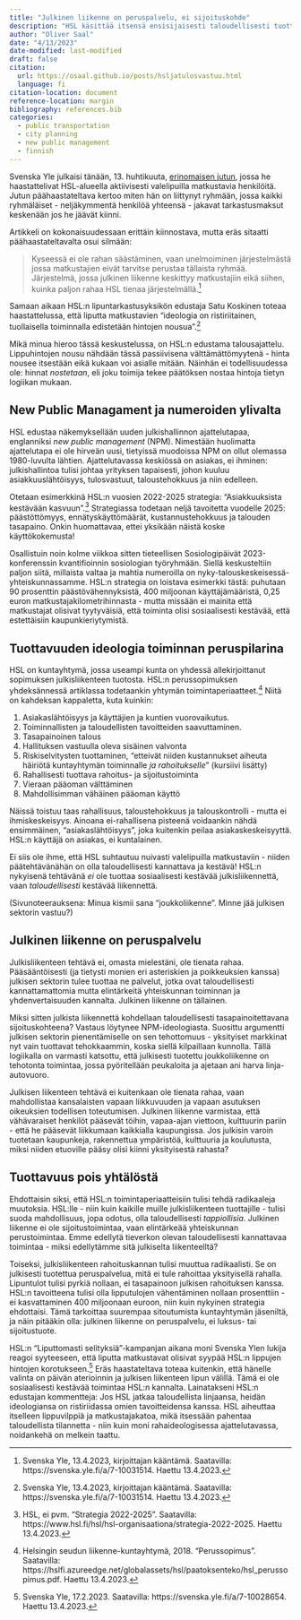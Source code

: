 ```yaml
---
title: "Julkinen liikenne on peruspalvelu, ei sijoituskohde"
description: "HSL käsittää itsensä ensisijaisesti taloudellisesti tuottavana toimijana. Todellisuudessa he tuottavat julkista peruspalvelua, ei sijoitustoimintaa."
author: "Oliver Saal"
date: "4/13/2023"
date-modified: last-modified
draft: false
citation:
  url: https://osaal.github.io/posts/hsljatulosvastuu.html
  language: fi
citation-location: document
reference-location: margin
bibliography: references.bib
categories:
  - public transportation
  - city planning
  - new public management
  - finnish
---
```


Svenska Yle julkaisi tänään, 13. huhtikuuta, [erinomaisen jutun](https://svenska.yle.fi/a/7-10031514), jossa he haastattelivat HSL-alueella aktiivisesti valelipuilla matkustavia henkilöitä. Jutun päähaastateltava kertoo miten hän on liittynyt ryhmään, jossa kaikki ryhmäläiset - neljäkymmentä henkilöä yhteensä - jakavat tarkastusmaksut keskenään jos he jäävät kiinni.

Artikkeli on kokonaisuudessaan erittäin kiinnostava, mutta eräs sitaatti päähaastateltavalta osui silmään:

> Kyseessä ei ole rahan säästäminen, vaan unelmoiminen järjestelmästä jossa matkustajien eivät tarvitse perustaa tällaista ryhmää. Järjestelmä, jossa julkinen liikenne keskittyy matkustajiin eikä siihen, kuinka paljon rahaa HSL tienaa järjestelmällä.^[Svenska Yle, 13.4.2023, kirjoittajan kääntämä. Saatavilla: https://svenska.yle.fi/a/7-10031514. Haettu 13.4.2023.]

Samaan aikaan HSL:n lipuntarkastusyksikön edustaja Satu Koskinen toteaa haastattelussa, että liputta matkustavien "ideologia on ristiriitainen, tuollaisella toiminnalla edistetään hintojen nousua".^[Svenska Yle, 13.4.2023, kirjoittajan kääntämä. Saatavilla: https://svenska.yle.fi/a/7-10031514. Haettu 13.4.2023.]

Mikä minua hieroo tässä keskustelussa, on HSL:n edustama talousajattelu. Lippuhintojen nousu nähdään tässä passiivisena välttämättömyytenä - hinta nousee itsestään eikä kukaan voi asialle mitään. Näinhän ei todellisuudessa ole: hinnat *nostetaan*, eli joku toimija tekee päätöksen nostaa hintoja tietyn logiikan mukaan.

## New Public Managament ja numeroiden ylivalta

HSL edustaa näkemyksellään uuden julkishallinnon ajattelutapaa, englanniksi *new public management* (NPM). Nimestään huolimatta ajattelutapa ei ole hirveän uusi, tietyissä muodoissa NPM on ollut olemassa 1980-luvulta lähtien. Ajattelutavassa keskiössä on asiakas, ei ihminen: julkishallintoa tulisi johtaa yrityksen tapaisesti, johon kuuluu asiakkuuslähtöisyys, tulosvastuut, taloustehokkuus ja niin edelleen.

Otetaan esimerkkinä HSL:n vuosien 2022-2025 strategia: "Asiakkuuksista kestävään kasvuun".^[HSL, ei pvm. "Strategia 2022-2025". Saatavilla: https://www.hsl.fi/hsl/hsl-organisaationa/strategia-2022-2025. Haettu 13.4.2023.] Strategiassa todetaan neljä tavoitetta vuodelle 2025: päästöttömyys, ennätyskäyttömäärät, kustannustehokkuus ja talouden tasapaino. Onkin huomattavaa, ettei yksikään näistä koske käyttökokemusta!

Osallistuin noin kolme viikkoa sitten tieteellisen Sosiologipäivät 2023-konferenssin kvantifioinnin sosiologian työryhmään. Siellä keskusteltiin paljon siitä, millaista valtaa ja mahtia numeroilla on nyky-talouskeskeisessä-yhteiskunnassamme. HSL:n strategia on loistava esimerkki tästä: puhutaan 90 prosenttin päästövähennyksistä, 400 miljoonan käyttäjämääristä, 0,25 euron matkustajakilometrihinnasta - mutta missään ei mainita että matkustajat olisivat tyytyväisiä, että toiminta olisi sosiaalisesti kestävää, että estettäisiin kaupunkieriytymistä.

## Tuottavuuden ideologia toiminnan peruspilarina

HSL on kuntayhtymä, jossa useampi kunta on yhdessä allekirjoittanut sopimuksen julkisliikenteen tuotosta. HSL:n perussopimuksen yhdeksännessä artiklassa todetaankin yhtymän toimintaperiaatteet.^[Helsingin seudun liikenne-kuntayhtymä, 2018. "Perussopimus". Saatavilla: https://hslfi.azureedge.net/globalassets/hsl/paatoksenteko/hsl_perussopimus.pdf. Haettu 13.4.2023.] Niitä on kahdeksan kappaletta, kuta kuinkin:

1.  Asiakaslähtöisyys ja käyttäjien ja kuntien vuorovaikutus.
2.  Toiminnallisten ja taloudellisten tavoitteiden saavuttaminen.
3.  Tasapainoinen talous
4.  Hallituksen vastuulla oleva sisäinen valvonta
5.  Riskiselvitysten tuottaminen, "etteivät niiden kustannukset aiheuta häiriötä kuntayhtymän toiminnalle *ja rahoitukselle*" (kursiivi lisätty)
6.  Rahallisesti tuottava rahoitus- ja sijoitustoiminta
7.  Vieraan pääoman välttäminen
8.  Mahdollisimman vähäinen pääoman käyttö

Näissä toistuu taas rahallisuus, taloustehokkuus ja talouskontrolli - mutta ei ihmiskeskeisyys. Ainoana ei-rahallisena pisteenä voidaankin nähdä ensimmäinen, "asiakaslähtöisyys", joka kuitenkin peilaa asiakaskeskeisyyttä. HSL:n käyttäjä on asiakas, ei kuntalainen.

Ei siis ole ihme, että HSL suhtautuu nuivasti valelipuilla matkustaviin - niiden päätehtävänähän on olla taloudellisesti kannattava ja kestävä! HSL:n nykyisenä tehtävänä *ei* ole tuottaa sosiaalisesti kestävää julkisliikennettä, vaan *taloudellisesti* kestävää liikennettä.

(Sivunoteerauksena: Minua kismii sana "joukkoliikenne". Minne jää julkisen sektorin vastuu?)

## Julkinen liikenne on peruspalvelu

Julkisliikenteen tehtävä ei, omasta mielestäni, ole tienata rahaa. Pääsääntöisesti (ja tietysti monien eri asteriskien ja poikkeuksien kanssa) julkisen sektorin tulee tuottaa ne palvelut, jotka ovat taloudellisesti kannattamattomia mutta elintärkeitä yhteiskunnan toiminnan ja yhdenvertaisuuden kannalta. Julkinen liikenne on tällainen.

Miksi sitten julkista liikennettä kohdellaan taloudellisesti tasapainoitettavana sijoituskohteena? Vastaus löytynee NPM-ideologiasta. Suosittu argumentti julkisen sektorin pienentämiselle on sen tehottomuus - yksityiset markkinat nyt vain tuottavat tehokkaammin, koska siellä kilpaillaan kunnolla. Tällä logiikalla on varmasti katsottu, että julkisesti tuotettu joukkoliikenne on tehotonta toimintaa, jossa pyöritellään peukaloita ja ajetaan ani harva linja-autovuoro.

Julkisen liikenteen tehtävä ei kuitenkaan ole tienata rahaa, vaan mahdollistaa kansalaisten vapaan liikkuvuuden ja vapaan asutuksen oikeuksien todellisen toteutumisen. Julkinen liikenne varmistaa, että vähävaraiset henkilöt pääsevät töihin, vapaa-ajan viettoon, kulttuurin pariin - että he pääsevät liikkumaan kaikkialla kaupungissa. Jos julkisin varoin tuotetaan kaupunkeja, rakennettua ympäristöä, kulttuuria ja koulutusta, miksi niiden etuoville pääsy olisi kiinni yksityisestä rahasta?

## Tuottavuus pois yhtälöstä

Ehdottaisin siksi, että HSL:n toimintaperiaatteisiin tulisi tehdä radikaaleja muutoksia. HSL:lle - niin kuin kaikille muille julkisliikenteen tuottajille - tulisi suoda mahdollisuus, jopa odotus, olla taloudellisesti *tappiollisia*. Julkinen liikenne ei ole sijoitustoimintaa, vaan elintärkeää yhteiskunnan perustoimintaa. Emme edellytä tieverkon olevan taloudellisesti kannattavaa toimintaa - miksi edellytämme sitä julkiselta liikenteelltä?

Toiseksi, julkisliikenteen rahoituskannan tulisi muuttua radikaalisti. Se on julkisesti tuotettua peruspalvelua, mitä ei tule rahoittaa yksityisellä rahalla. Lipuntulot tulisi pyrkiä nollaan, ei tasapainoon julkisen rahoituksen kanssa. HSL:n tavoitteena tulisi olla lipputulojen vähentäminen nollaan prosenttiin - ei kasvattaminen 400 miljoonaan euroon, niin kuin nykyinen strategia ehdottaisi. Tämä tarkoittaa suurempaa sitoutumista kuntayhtymän jäseniltä, ja näin pitääkin olla: julkinen liikenne on peruspalvelu, ei luksus- tai sijoitustuote.

HSL:n "Liputtomasti selityksiä"-kampanjan aikana moni Svenska Ylen lukija reagoi syyteeseen, että liputta matkustavat olisivat syypää HSL:n lippujen hintojen korotukseen.^[Svenska Yle, 17.2.2023. Saatavilla: https://svenska.yle.fi/a/7-10028654. Haettu 13.4.2023.] Eräs haastateltava toteaa kuitenkin, että hänelle valinta on päivän aterioinnin ja julkisen liikenteen lipun välillä. Tämä ei ole sosiaalisesti kestävää toimintaa HSL:n kannalta. Lainatakseni HSL:n edustajan kommentteja: Jos HSL jatkaa taloudellista linjaansa, heidän ideologiansa on ristiriidassa omien tavoitteidensa kanssa. HSL aiheuttaa itselleen lippuvilppiä ja matkustajakatoa, mikä itsessään pahentaa taloudellista tilannetta - niin kuin moni rahaideologisessa ajattelutavassa, noidankehä on melkein taattu.
